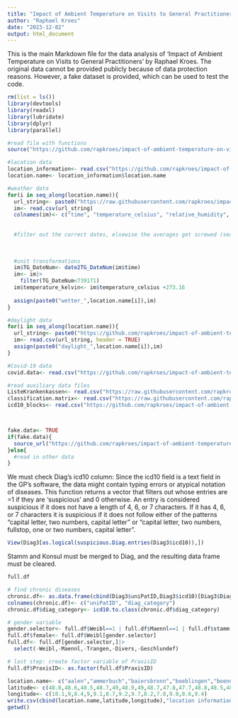 ```yaml
---
title: "Impact of Ambient Temperature on Visits to General Practitioners"
author: "Raphael Kroes"
date: "2023-12-02"
output: html_document
---
```


This is the main Markdown file for the data analysis of 'Impact of Ambient Temperature on Visits to General Practitioners' by Raphael Kroes.
The original data cannot be provided publicly because of data protection reasons. However, a fake dataset is provided, which can be used to test the code.
```r
rm(list = ls())
library(devtools)
library(readxl)
library(lubridate)
library(dplyr)
library(parallel)
```
```r
#read file with functions
source("https://github.com/rapkroes/impact-of-ambient-temperature-on-visits-to-general-practitioners/raw/main/code/functions_mt.R")

#lacation data
location_information<- read.csv("https://github.com/rapkroes/impact-of-ambient-temperature-on-visits-to-general-practitioners/raw/main/other%20data/location%20information.csv", header = TRUE, encoding = "Latin-1")
location.name<- location_information$location.name

#weather data
for(i in seq_along(location.name)){
  url_string<- paste0("https://raw.githubusercontent.com/rapkroes/impact-of-ambient-temperature-on-visits-to-general-practitioners/main/weather%20data/wetter%20",location.name[i],".csv")
  im<- read.csv(url_string)
  colnames(im)<- c("time", "temperature_celsius", "relative_humidity", "dew_point", "apparent_temperature_celsius", "precipitation", "rain", "snow_fall", "snow_depth", "surface_pressure")
  
  
  #filter out the correct dates, elsewise the averages get screwed (seasonality of data)
  
  
  
  #unit transformations
  im$TG_DateNum<- date2TG_DateNum(im$time)
  im<- im|>
    filter(TG_DateNum<739171)
  im$temperature_kelvin<- im$temperature_celsius +273.16
  
  assign(paste0("wetter_",location.name[i]),im)
}

#daylight data
for(i in seq_along(location.name)){
  url_string<- paste0("https://github.com/rapkroes/impact-of-ambient-temperature-on-visits-to-general-practitioners/raw/main/daylight%20hours%20data/daylight_",location.name[i],".csv")
  im<- read.csv(url_string, header = TRUE)
  assign(paste0("daylight_",location.name[i]),im)
}

#Covid-19 data
covid.data<- read.csv("https://github.com/rapkroes/impact-of-ambient-temperature-on-visits-to-general-practitioners/raw/main/other%20data/COVID-19-Faelle_7-Tage-Inzidenz_Landkreise.csv")

#read auxiliary data files
ListeKrankenkassen<- read.csv("https://raw.githubusercontent.com/rapkroes/impact-of-ambient-temperature-on-visits-to-general-practitioners/main/other%20data/ListeKrankenkassen_up.csv")
classification.matrix<- read.csv("https://raw.githubusercontent.com/rapkroes/impact-of-ambient-temperature-on-visits-to-general-practitioners/main/other%20data/classification.csv")
icd10_blocks<- read.csv("https://github.com/rapkroes/impact-of-ambient-temperature-on-visits-to-general-practitioners/raw/main/other%20data/icd10_blocks.csv")



fake.data<- TRUE
if(fake.data){
  source_url("https://github.com/rapkroes/impact-of-ambient-temperature-on-visits-to-general-practitioners/raw/main/code/fakedgp_mt.R")
}else{
  #read in other data
}

```
We must check Diag's icd10 column: Since the icd10 field is a text field in the GP's software, the data might contain typing errors or atypical notation of diseases. This function returns a vector that filters out whose entries are =1 if they are 'suspicious' and 0 otherwise. An entry is considered suspicious if it does not have a length of 4, 6, or 7 characters. If it has 4, 6, or 7 characters it is suspicious if it does not follow either of the patterns "capital letter, two numbers, capital letter" or "capital letter, two numbers, fullstop, one or two numbers, capital letter".
```r
View(Diag3[as.logical(suspicious.Diag.entries(Diag3$icd10)),])
```

Stamm and Konsul must be merged to Diag, and the resulting data frame must be cleared.
```r
full.df

# find chronic diseases
chronic.df<- as.data.frame(cbind(Diag3$uniPatID,Diag3$icd10)[Diag3$DiagTyp=="DD",])
colnames(chronic.df)<- c("uniPatID", "diag_category")
chronic.df$diag_category<- icd10.to.class(chronic.df$diag_category)

# gender variable
gender.selector<- full.df$Weibl==1 | full.df$Maennl==1 | full.df$stamm.is.there==0
full.df$female<- full.df$Weibl[gender.selector]
full.df<- full.df[gender.selector,]|>
  select(-Weibl,-Maennl,-Trangen,-Divers,-Geschlundef)

# last step: create factor variable of PraxisID
full.df$PraxisID<- as.factor(full.df$PraxisID)
```

```r
location.name<- c("aalen","ammerbuch","baiersbronn","boeblingen","boennigheim","pforzheim","pleidelsheim","salach","schluchsee","schopfheim","schwaebisch gmuend","waldachtal","wendlingen")
latitude<- c(48.8,48.6,48.5,48.7,49,48.9,49,48.7,47.8,47.7,48.8,48.5,48.7)
longitude<- c(10.1,9,8.4,9,9.1,8.7,9.2,9.7,8.2,7.8,9.8,8.6,9.4)
write.csv(cbind(location.name,latitude,longitude),"location information.csv")
getwd()
```


